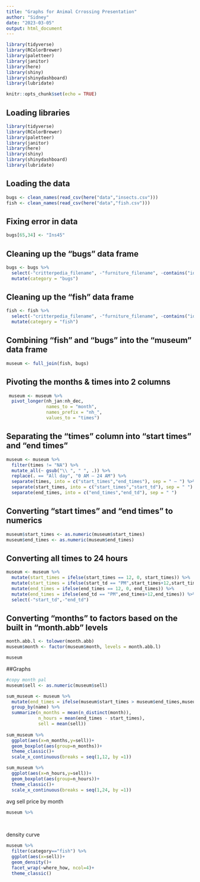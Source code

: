 ```yaml
---
title: "Graphs for Animal Crrossing Presentation"
author: "Sidney"
date: "2023-03-05"
output: html_document
---
```


```r
library(tidyverse)
library(RColorBrewer)
library(paletteer)
library(janitor)
library(here)
library(shiny)
library(shinydashboard)
library(lubridate)
```


```r
knitr::opts_chunk$set(echo = TRUE)
```

## Loading libraries
```r
library(tidyverse)
library(RColorBrewer)
library(paletteer)
library(janitor)
library(here)
library(shiny)
library(shinydashboard)
library(lubridate)
```

## Loading the data
```r
bugs <- clean_names(read_csv(here("data","insects.csv")))
fish <- clean_names(read_csv(here("data","fish.csv")))
```

## Fixing error in data
```r
bugs[65,34] <- "Ins45"
```

## Cleaning up the "bugs" data frame
```r
bugs <- bugs %>% 
  select(-"critterpedia_filename", -"furniture_filename", -contains("id"), -contains("sh"), -contains("color"), -"number") %>% 
  mutate(category = "bugs")
```

## Cleaning up the "fish" data frame
```r
fish <- fish %>% 
  select(-"critterpedia_filename", -"furniture_filename", -contains("id"), -contains("sh"), -contains("color"), -"number", -"lighting_type", -"rain_snow_catch_up", -"size") %>% 
  mutate(category = "fish")
```

## Combining "fish" and "bugs" into the "museum" data frame
```r
museum <- full_join(fish, bugs)
```

## Pivoting the months & times into 2 columns
```r
 museum <- museum %>%
  pivot_longer(nh_jan:nh_dec,
               names_to = "month",
               names_prefix = "nh_",
               values_to = "times")
```

## Separating the "times" column into "start times" and "end times"
```r
museum <- museum %>% 
  filter(times != "NA") %>% 
  mutate_all(~ gsub("\\ ", " ", .)) %>% 
  replace(. == "All day", "0 AM – 24 AM") %>% 
  separate(times, into = c("start_times","end_times"), sep = " – ") %>% 
  separate(start_times, into = c("start_times","start_td"), sep = " ") %>% 
  separate(end_times, into = c("end_times","end_td"), sep = " ")
```

## Converting "start times" and "end times" to numerics
```r
museum$start_times <- as.numeric(museum$start_times)
museum$end_times <- as.numeric(museum$end_times)
```

## Converting all times to 24 hours
```r
museum <- museum %>% 
  mutate(start_times = ifelse(start_times == 12, 0, start_times)) %>% 
  mutate(start_times = ifelse(start_td == "PM",start_times+12,start_times)) %>%
  mutate(end_times = ifelse(end_times == 12, 0, end_times)) %>% 
  mutate(end_times = ifelse(end_td == "PM",end_times+12,end_times)) %>% 
  select(-"start_td",-"end_td")
```

## Converting "months" to factors based on the built in "month.abb" levels
```r
month.abb.l <- tolower(month.abb)
museum$month <- factor(museum$month, levels = month.abb.l)
```

```r
museum
```

##Graphs 

```r
#copy month pal
museum$sell <- as.numeric(museum$sell)

sum_museum <- museum %>% 
  mutate(end_times = ifelse(museum$start_times > museum$end_times,museum$end_times + 24,museum$end_times)) %>% 
  group_by(name) %>% 
  summarize(n_months = mean(n_distinct(month)),
            n_hours = mean(end_times - start_times),
            sell = mean(sell)) 
  
sum_museum %>% 
  ggplot(aes(x=n_months,y=sell))+
  geom_boxplot(aes(group=n_months))+
  theme_classic()+
  scale_x_continuous(breaks = seq(1,12, by =1))

sum_museum %>% 
  ggplot(aes(x=n_hours,y=sell))+
  geom_boxplot(aes(group=n_hours))+
  theme_classic()+
  scale_x_continuous(breaks = seq(1,24, by =1))
```

avg sell price by month
```r
museum %>% 
  
  
```

density curve
```r
museum %>% 
  filter(category=="fish") %>% 
  ggplot(aes(x=sell))+
  geom_density()+
  facet_wrap(~where_how, ncol=4)+
  theme_classic()
```






